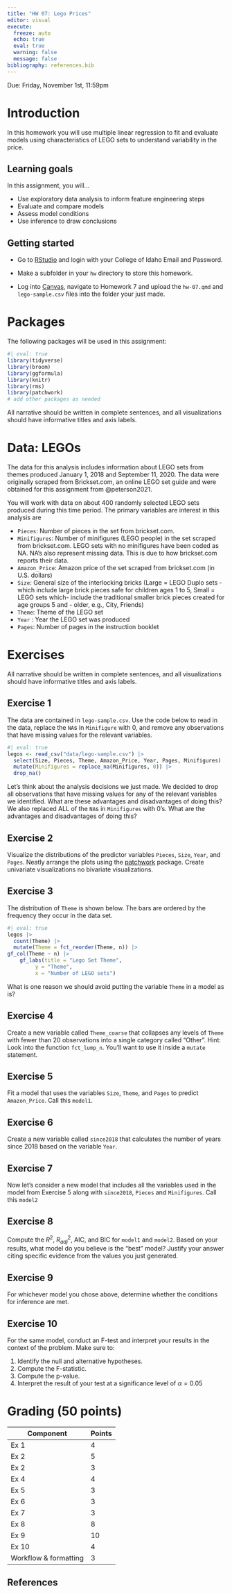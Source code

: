 ```yaml
---
title: "HW 07: Lego Prices" 
editor: visual
execute:
  freeze: auto
  echo: true
  eval: true
  warning: false
  message: false
bibliography: references.bib
---
```


::: callout-important
Due: Friday, November 1st, 11:59pm
:::

# Introduction

In this homework you will use multiple linear regression to fit and evaluate models using characteristics of LEGO sets to understand variability in the price.

## Learning goals

In this assignment, you will...

-   Use exploratory data analysis to inform feature engineering steps
-   Evaluate and compare models
-   Assess model conditions
-   Use inference to draw conclusions

## Getting started

- Go to [RStudio](https://rstudio.collegeofidaho.edu) and login with your College of Idaho Email and Password.

- Make a subfolder in your `hw` directory to store this homework.

- Log into [Canvas](https://cofi.instructure.com/courses/15692/assignments/183937), navigate to Homework 7 and upload the `hw-07.qmd` and `lego-sample.csv` files into the folder your just made.

# Packages

The following packages will be used in this assignment:

```r
#| eval: true
library(tidyverse)
library(broom)
library(ggformula)
library(knitr) 
library(rms)
library(patchwork)
# add other packages as needed
```

::: callout-important
All narrative should be written in complete sentences, and all visualizations should have informative titles and axis labels.
:::

# Data: LEGOs

The data for this analysis includes information about LEGO sets from themes produced January 1, 2018 and September 11, 2020. The data were originally scraped from Brickset.com, an online LEGO set guide and were obtained for this assignment from @peterson2021.

You will work with data on about 400 randomly selected LEGO sets produced during this time period. The primary variables are interest in this analysis are

-   `Pieces`: Number of pieces in the set from brickset.com.
-   `Minifigures`: Number of minifigures (LEGO people) in the set scraped from brickset.com. LEGO sets with no minifigures have been coded as NA. NA's also represent missing data. This is due to how brickset.com reports their data.
-   `Amazon_Price`: Amazon price of the set scraped from brickset.com (in U.S. dollars)
-   `Size`: General size of the interlocking bricks (Large = LEGO Duplo sets - which include large brick pieces safe for children ages 1 to 5, Small = LEGO sets which- include the traditional smaller brick pieces created for age groups 5 and - older, e.g., City, Friends)
-   `Theme`: Theme of the LEGO set
-   `Year` : Year the LEGO set was produced
-   `Pages`: Number of pages in the instruction booklet



# Exercises

::: callout-important
All narrative should be written in complete sentences, and all visualizations should have informative titles and axis labels.
:::

## Exercise 1

The data are contained in `lego-sample.csv`. Use the code below to read in the data, replace the `NA`s in `Minifigure` with 0, and remove any observations that have missing values for the relevant variables.

```r
#| eval: true
legos <- read_csv("data/lego-sample.csv") |>
  select(Size, Pieces, Theme, Amazon_Price, Year, Pages, Minifigures) |>
  mutate(Minifigures = replace_na(Minifigures, 0)) |>
  drop_na()
```

Let's think about the analysis decisions we just made. We decided to drop all observations that have missing values for any of the relevant variables we identified. What are these advantages and disadvantages of doing this? We also replaced ALL of the `NA`s in `Minifigures` with 0's. What are the advantages and disadvantages of doing this?

## Exercise 2

Visualize the distributions of the predictor variables `Pieces`, `Size`, `Year`, and `Pages`. Neatly arrange the plots using the [patchwork](https://patchwork.data-imaginist.com/index.html) package. Create univariate visualizations no bivariate visualizations.

## Exercise 3

The distribution of `Theme` is shown below. The bars are ordered by the frequency they occur in the data set.

```r
#| eval: true
legos |>
  count(Theme) |>
  mutate(Theme = fct_reorder(Theme, n)) |> 
gf_col(Theme ~ n) |> 
    gf_labs(title = "Lego Set Theme", 
         y = "Theme", 
         x = "Number of LEGO sets")
```

What is one reason we should avoid putting the variable `Theme` in a model as is?


## Exercise 4

Create a new variable called `Theme_coarse` that collapses any levels of `Theme` with fewer than 20 observations into a single category called "Other". Hint: Look into the function `fct_lump_n`. You'll want to use it inside a `mutate` statement.

## Exercise 5

Fit a model that uses the variables `Size`, `Theme`, and `Pages` to predict `Amazon_Price`. Call this `model1`.

## Exercise 6

Create a new variable called `since2018` that calculates the number of years since 2018 based on the variable `Year`.


## Exercise 7

Now let's consider a new model that includes all the variables used in the model from Exercise 5 along with `since2018`, `Pieces` and `Minifigures`. Call this `model2`

## Exercise 8

Compute the $R^2$, $R^2_{adj}$, AIC, and BIC for `model1` and `model2`. Based on your results, what model do you believe is the "best" model? Justify your answer citing specific evidence from the values you just generated.

## Exercise 9

For whichever model you chose above, determine whether the conditions for inference are met.

## Exercise 10

For the same model, conduct an F-test and interpret your results in the context of the problem. Make sure to:

1. Identify the null and alternative hypotheses.
2. Compute the F-statistic.
3. Compute the p-value.
4. Interpret the result of your test at a significance level of $\alpha = 0.05$

# Grading (50 points)

| Component             | Points |
|-----------------------|--------|
| Ex 1                  | 4      |
| Ex 2                  | 5      |
| Ex 2                  | 3      |
| Ex 4                  | 4      |
| Ex 5                  | 3      |
| Ex 6                  | 3      |
| Ex 7                  | 3      |
| Ex 8                  | 8      |
| Ex 9                  | 10     |
| Ex 10                 | 4      |
| Workflow & formatting | 3      |

## References
